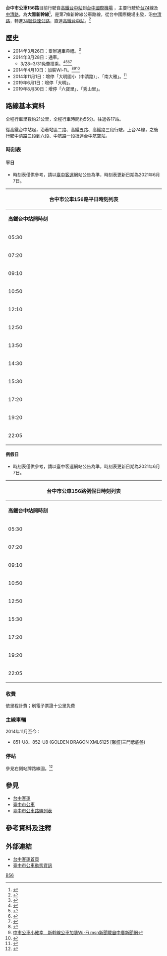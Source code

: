 {{Infobox Bus Route
| image=
| number= 台中市公車156路
| operator= [[台中客運|台中客運]]
| garage= 高鐵站
| length= 約21公里
| time= 約55分
| start= [[高鐵台中站|高鐵台中站]]
| via= 港尾<br>大華國中<br>大雅<br>大明國小<br>六張犁<br>公明里
| end= [[臺中國際機場|臺中國際機場]]
| level= 05：30-22：05
| level1= 06：20-23：00
| frequency= 固定班次<ref>{{Cite web |url=http://www.tca.gov.tw/web_img/bus156.png |title=台中航空站156線市公車 |accessdate=2014-03-26 |archive-date=2014-03-26 |archive-url=https://web.archive.org/web/20140326081212/http://www.tca.gov.tw/web_img/bus156.png |dead-url=yes }}</ref>
| frequency1= 平日：24班<br>例假日：18班
| Other_route= 六張犁-臺中國際機場：<br />[[台中市公車9路|台中市公車9路]]<br>[[台中市公車69路|台中市公車69路]]<br>[[台中市公車123路|台中市公車123路]]<br>[[台中市公車128路|台中市公車128路]]<br>[[台中市公車237路|台中市公車237路]]<br>[[台中市公車238路|台中市公車238路]]<br>[[台中市公車239路|台中市公車239路]]<br />
港尾-大雅分局（站名：大雅分駐所）：<br>[[台中市公車6路|台中市公車6路]]<br>[[台中市公車9路|台中市公車9路]]<br>[[台中市公車123路|台中市公車123路]]<br>[[台中市公車128路|台中市公車128路]]<br>[[台中市公車239路|台中市公車239路]]<br />
大雅-港尾：<br />[[台中市公車6路|台中市公車6路]]<br>[[台中市公車9路|台中市公車9路]]<br>[[台中市公車61路|台中市公車61路]]
| vehicle= [[File:標誌(小)mark(S).jpg|25px]]全線採用低底盤無障礙公車；本路線全面提供Wi-Fi服務；車輛配置<font color=#518234>'''一車三機'''</font>
| Fare= 依里程計費
| compete= [[台中市公車302路|台中市公車302路]]
| bgcolor= orange
| fontcolor= white
}}

'''台中市公車156路'''目前行駛自[[高鐵台中站|高鐵台中站]]到[[台中國際機場|台中國際機場]] ，主要行駛於[[台74線|台74]]線及[[中清路|中清路]]，為'''大雅新幹線'''<ref>{{Cite web |url=http://60.249.10.173/newsfile/shownews.php?newsno=153 |title=台中客運公告 |access-date=2014-03-26 |archive-date=2019-06-12 |archive-url=https://web.archive.org/web/20190612090529/http://60.249.10.173/newsfile/shownews.php?newsno=153 |dead-url=no }}</ref>，是第7條新幹線公車路線，從台中國際機場出發，沿[[中清路|中清路]]，轉進[[台74線|74號快速公路]]，直達[[高鐵台中站|高鐵台中站]]。<ref>{{Cite web |url=http://www.cna.com.tw/news/aloc/201403260150-1.aspx |title=大雅新幹線公車 發送紀念卡 |access-date=2014-04-30 |archive-date=2016-03-05 |archive-url=https://web.archive.org/web/20160305075300/http://www.cna.com.tw/news/aloc/201403260150-1.aspx |dead-url=no }}</ref>

==歷史==
*2014年3月26日：舉辦通車典禮。<ref>{{Cite web |url=http://60.249.10.173/newsfile/shownews.php?newsno=154 |title=大雅新幹線通車典禮花絮 |access-date=2014-03-27 |archive-date=2019-06-06 |archive-url=https://web.archive.org/web/20190606192554/http://60.249.10.173/newsfile/shownews.php?newsno=154 }}</ref>
*2014年3月28日：通車。
**3/28~3/31免費搭乘。<ref>{{Cite web |url=http://www.taichung.gov.tw/ct.asp?xItem=788274&ctNode=712&mp=100010 |title=156路大雅新幹線直達高鐵站 3月28日上路 首四日全線免費 |access-date=2014-03-26 |archive-date=2015-09-24 |archive-url=https://web.archive.org/web/20150924121536/http://www.taichung.gov.tw/ct.asp?xItem=788274&ctNode=712&mp=100010 |dead-url=no }}</ref><ref>{{Cite web |url=http://www.libertytimes.com.tw/2014/new/mar/27/today-center20.htm |title=航站到高鐵站 大雅新幹線上路 |accessdate=2014-03-27 |archive-date=2014-03-27 |archive-url=https://web.archive.org/web/20140327120524/http://www.libertytimes.com.tw/2014/new/mar/27/today-center20.htm |dead-url=no }}</ref><ref>{{Cite web |url=http://news.msn.com.tw/news3627217.aspx |title=免費搭　大雅新幹線直達高鐵站 3月28日上路 msn新聞 |access-date=2014-04-30 |archive-url=https://web.archive.org/web/20140502003637/http://news.msn.com.tw/news3627217.aspx |archive-date=2014-05-02 |dead-url=yes }}</ref><ref>{{Cite web |url=http://news.sina.com.tw/article/20140326/12069032.html |title=臺中市156路大雅新幹線直達高鐵站 3/28上路 新浪新聞 |accessdate=2014-04-30 |archive-date=2014-05-02 |archive-url=https://web.archive.org/web/20140502000157/http://news.sina.com.tw/article/20140326/12069032.html |dead-url=yes }}</ref>
*2014年4月10日：加裝Wi-Fi。<ref>{{Cite web |url=http://www.epochtimes.com/b5/14/4/10/n4128525.htm |title=公車小確幸　台中新幹線加裝Wi-Fi 大紀元報 |access-date=2014-04-30 |archive-date=2020-08-15 |archive-url=https://web.archive.org/web/20200815113009/https://www.epochtimes.com/b5/14/4/10/n4128525.htm |dead-url=no }}</ref><ref>[http://news.msn.com.tw/news3647449.aspx 中市公車小確幸　新幹線公車加裝Wi-Fi msn新聞載自中廣新聞網]{{Dead link|date=2019年11月 |bot=InternetArchiveBot |fix-attempted=yes }}</ref><ref>{{Cite web |url=http://www.traffic.taichung.gov.tw/news/index-1.asp?Parser=9,4,20,,,,2696,,,,2 |title=臺中市政府交通局 公車小確幸首部曲　新幹線公車全面加裝Wi-Fi |access-date=2014-04-30 |archive-date=2020-05-04 |archive-url=https://web.archive.org/web/20200504092029/https://www.traffic.taichung.gov.tw/news/index-1.asp?Parser=9%2C4%2C20%2C%2C%2C%2C2696%2C%2C%2C%2C2 |dead-url=no }}</ref>
*2014年11月1日：增停「大明國小（中清路）」、「南大雅」。<ref>{{Cite web |url=http://www.tcbus.com.tw/newsfile/shownews.php?newsno=237 |title=11/1起站位新增公告 |access-date=2015-05-25 |archive-date=2020-05-04 |archive-url=https://web.archive.org/web/20200504121317/http://www.tcbus.com.tw/newsfile/shownews.php?newsno=237 |dead-url=no }}</ref>
*2019年6月1日：增停「大明」。
*2019年8月30日：增停「六寶里」、「秀山里」。

==路線基本資料==
全程行車里數約21公里，全程行車時間約55分。往返各17站。

從高鐵台中站起，沿著站區二路、高鐵五路、高鐵路三段行駛，上台74線，之後行駛中清路三段到六段、中航路一段抵達台中航空站。

===時刻表===
====平日====
*時刻表僅供參考，請以[[臺中客運|臺中客運]]網站公告為準，時刻表更新日期為2021年6月7日。
{| class="wikitable collapsible collapsed" style="width:50%;text-align:center"
|-style="text-align:center;"
! colspan="4" style="text-align:center" | 台中市公車156路平日時刻列表
|-style="background:green; color:snow"
|style="width:10%"|'''高鐵台中站開時刻'''||style="width:14%"|'''高鐵台中站開備註''' ||style="width:11%"|'''臺中國際機場開時刻'''||style="width:15%"|'''臺中國際機場開備註'''
|-
| 05:30 || - || 06:20 || -
|-
| 07:20 || - || 08:20 || -
|-
| 09:10 || - || 10:00 || -
|-
| 10:50 || - || 11:40 || -
|-
| 12:10 || - || 13:00 || -
|-
| 12:50 || - || 13:40 || -
|-
| 13:50 || - || 14:40 || -
|-
| 14:30 || - || 15:20 || -
|-
| 15:30 || - || 16:20 || -
|-
| 17:20 || - || 18:30 || -
|-
| 19:20 || - || 21:10 || -
|-
| 22:05 || - || 23:00 || -
|-　
|}

====例假日====
*時刻表僅供參考，請以臺中客運網站公告為準，時刻表更新日期為2021年6月7日。
{| class="wikitable collapsible collapsed" style="width:50%;text-align:center"
|-style="text-align:center;"
! colspan="4" style="text-align:center" | 台中市公車156路例假日時刻列表
|-style="background:green; color:snow"
|style="width:10%"|'''高鐵台中站開時刻'''||style="width:14%"|'''高鐵台中站開備註''' ||style="width:11%"|'''臺中國際機場開時刻'''||style="width:15%"|'''臺中航空站開備註'''
|-
| 05:30 || - || 06:20 || -
|-
| 07:20 || - || 08:20 || -
|-
| 09:10 || - || 10:00 || -
|-
| 10:50 || - || 11:40 || -
|-
| 12:50 || - || 13:40 || -
|-
| 15:30 || - || 16:20 || -
|-
| 17:20 || - || 18:30 || -
|-
| 19:20 || - || 21:00 || -
|-
| 22:05 || - || 23:00 || -
|-　
|}

===收費===
依里程計費；刷電子票證十公里免費

===主線車輛===
2014年11月至今：
*851-U8、852-U8 (GOLDEN DRAGON XML6125 [馨盛]三門低底盤)

===停站===
參見右側站牌路線圖。<ref>{{Cite web |url=http://www.traffic.taichung.gov.tw/form/index-1.asp?Parser=3,7,161,52,,,1218,16,,,10 |title=交通局156線市公車 |access-date=2014-03-25 |archive-date=2019-06-16 |archive-url=https://web.archive.org/web/20190616130354/https://www.traffic.taichung.gov.tw/form/index-1.asp?Parser=3,7,161,52,,,1218,16,,,10 |dead-url=no }}</ref>
{{BS-map
|title=臺中市公車156路站牌
|legend=0
|lua=1
|map=
KBHFa~~'''[[高鐵臺中站|高鐵臺中站]] (17月台)'''
BHF~~國際會展中心
STR~~[[File:TW_PHW74.svg|20px]]
BHF~~泰安國小（環中路）
BHF~~環中中清路口
BHF~~港尾
BHF~~頭張（中清路）
BHF~~大華國中
BHF~~南大雅
BHF~~中清雅潭路口
BHF~~大雅
BHF~~大雅分駐所
BHF~~大明
BHF~~大明國小（中清路）
BHF~~秀山里
BHF~~六寶里
BHF~~六張犁
BHF~~中清清泉路口
BHF~~清泉里
BHF~~公明-{里}-
KBHFe~~'''[[臺中國際機場|臺中國際機場]]'''
}}

==參見==
*[[台中客運|台中客運]]
*[[臺中市公車|臺中市公車]]
*[[臺中市公車路線列表|臺中市公車路線列表]]

==參考資料及注釋==
<div class="references-2column">
<references />
</div>

==外部連結==
*[http://www.tcbus.com.tw 台中客運首頁] {{Wayback|url=http://www.tcbus.com.tw/ |date=20141101234806 }} 
*[http://citybus.taichung.gov.tw/ebus 臺中市公車動態資訊] {{Wayback|url=http://citybus.taichung.gov.tw/ebus |date=20210628133542 }} 

{{臺中市市區公車}}

[[Category:台中市公車路線|B56]]